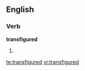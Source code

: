 ==English==

===Verb===
'''transfigured'''

# {{past of|[[transfigure]]}}

[[te:transfigured]]
[[vi:transfigured]]